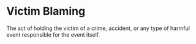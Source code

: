 # Victim Blaming

The act of holding the victim of a crime, accident, or any type of harmful event responsible for the event itself.